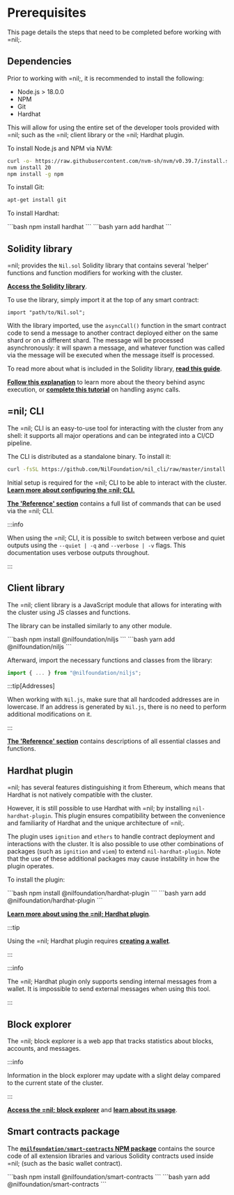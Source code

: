 
# Prerequisites

This page details the steps that need to be completed before working with =nil;.

## Dependencies

Prior to working with =nil;, it is recommended to install the following:

* Node.js > 18.0.0
* NPM 
* Git
* Hardhat

This will allow for using the entire set of the developer tools provided with =nil; such as the =nil; client library or the =nil; Hardhat plugin.

To install Node.js and NPM via NVM:

```bash
curl -o- https://raw.githubusercontent.com/nvm-sh/nvm/v0.39.7/install.sh | bash
nvm install 20
npm install -g npm
```

To install Git:

```bash
apt-get install git
```

To install Hardhat:

<Tabs groupId='packageSystem'>
  <TabItem value='npm' label='npm'>
    ```bash
    npm install hardhat
    ```
  </TabItem>
  <TabItem value='yarn' label='yarn'>
    ```bash
    yarn add hardhat
    ```
  </TabItem>
</Tabs>


## Solidity library

=nil; provides the `Nil.sol` Solidity library that contains several 'helper' functions and function modifiers for working with the cluster.

[**Access the Solidity library**](https://github.com/NilFoundation/nil_cli/blob/master/Nil.sol).

To use the library, simply import it at the top of any smart contract:

```solidity
import "path/to/Nil.sol";
```

With the library imported, use the `asyncCall()` function in the smart contract code to send a message to another contract deployed either on the same shard or on a different shard. The message will be processed asynchronously: it will spawn a message, and whatever function was called via the message will be executed when the message itself is processed.

To read more about what is included in the Solidity library, [**read this guide**](tools/sol-library/func-modifiers.mdx).

[**Follow this explanation**](../core-concepts/shards-parallel-execution.mdx#async-execution) to learn more about the theory behind async execution, or [**complete this tutorial**](essentials/handling-async-execution.mdx) on handling async calls.

## =nil; CLI

The =nil; CLI is an easy-to-use tool for interacting with the cluster from any shell: it supports all major operations and can be integrated into a CI/CD pipeline.

The CLI is distributed as a standalone binary. To install it:

```bash
curl -fsSL https://github.com/NilFoundation/nil_cli/raw/master/install.sh | bash
```

Initial setup is required for the =nil; CLI to be able to interact with the cluster. [**Learn more about configuring the =nil; CLI.**](tools/nil-cli/usage.mdx)

[**The 'Reference' section**](reference/cli-reference/abi/index.mdx) contains a full list of commands that can be used via the =nil; CLI.

:::info

When using the =nil; CLI, it is possible to switch between verbose and quiet outputs using the `--quiet | -q` and `--verbose | -v` flags. This documentation uses verbose outputs throughout.

:::

## Client library

The =nil; client library is a JavaScript module that allows for interating with the cluster using JS classes and functions.

The library can be installed similarly to any other module.


<Tabs groupId='packageSystem'>
  <TabItem value='npm' label='npm'>
    ```bash
    npm install @nilfoundation/niljs
    ```
  </TabItem>
  <TabItem value='yarn' label='yarn'>
    ```bash
    yarn add @nilfoundation/niljs
    ```
  </TabItem>
</Tabs>

Afterward, import the necessary functions and classes from the library:

```js
import { ... } from "@nilfoundation/niljs";
```

:::tip[Addresses]

When working with `Nil.js`, make sure that all hardcoded addresses are in lowercase. If an address is generated by `Nil.js`, there is no need to perform additional modifications on it.

:::

[**The 'Reference' section**](reference/client/index.mdx) contains descriptions of all essential classes and functions.

## Hardhat plugin

=nil; has several features distinguishing it from Ethereum, which means that Hardhat is not natively compatible with the cluster.

However, it is still possible to use Hardhat with =nil; by installing `nil-hardhat-plugin`. This plugin ensures compatibility between the convenience and familiarity of Hardhat and the unique architecture of =nil;. 

The plugin uses `ignition` and `ethers` to handle contract deployment and interactions with the cluster. It is also possible to use other combinations of packages (such as `ignition` and `viem`) to extend `nil-hardhat-plugin`. Note that the use of these additional packages may cause instability in how the plugin operates. 

To install the plugin:

<Tabs groupId='packageSystem'>
  <TabItem value='npm' label='npm'>
    ```bash
    npm install @nilfoundation/hardhat-plugin
    ```
  </TabItem>
  <TabItem value='yarn' label='yarn'>
    ```bash
    yarn add @nilfoundation/hardhat-plugin
    ```
  </TabItem>
</Tabs>

[**Learn more about using the =nil; Hardhat plugin**](tools/hardhat-plugin/usage.mdx).

:::tip

Using the =nil; Hardhat plugin requires [**creating a wallet**](nil-101.mdx).

:::

:::info

The =nil; Hardhat plugin only supports sending internal messages from a wallet. It is impossible to send external messages when using this tool.

:::

## Block explorer

The =nil; block explorer is a web app that tracks statistics about blocks, accounts, and messages. 

:::info

Information in the block explorer may update with a slight delay compared to the current state of the cluster.

:::

[**Access the =nil; block explorer**](https://explore.nil.foundation/) and [**learn about its usage**](tools/block-explorer/usage.mdx).

## Smart contracts package

The [**`@nilfoundation/smart-contracts` NPM package**](https://www.npmjs.com/package/@nilfoundation/smart-contracts) contains the source code of all extension libraries and various Solidity contracts used inside =nil; (such as the basic wallet contract).

<Tabs groupId='packageSystem'>
  <TabItem value='npm' label='npm'>
    ```bash
    npm install @nilfoundation/smart-contracts
    ```
  </TabItem>
  <TabItem value='yarn' label='yarn'>
    ```bash
    yarn add @nilfoundation/smart-contracts
    ```
  </TabItem>
</Tabs>


